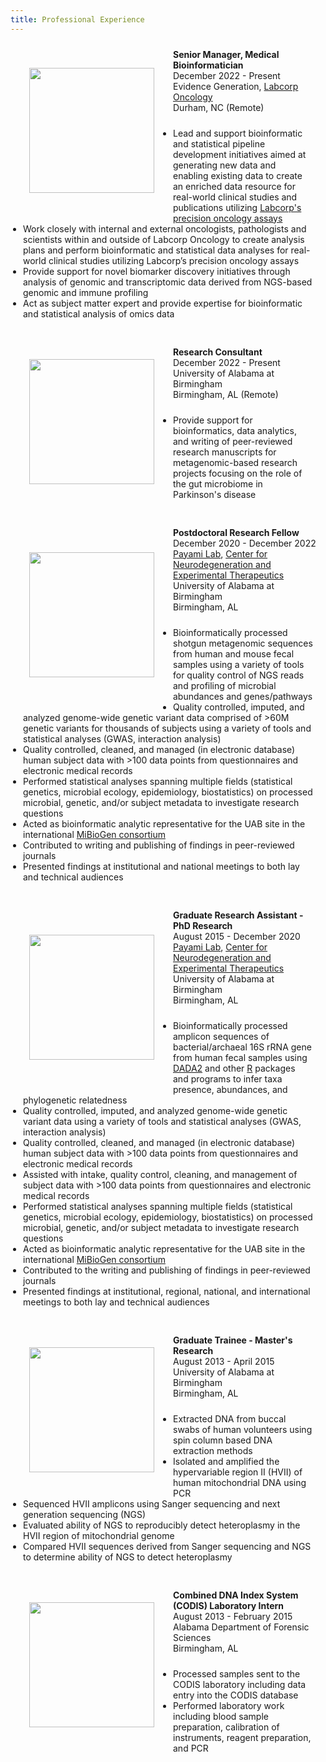 ```yaml
---
title: Professional Experience
---
```


```{=html}
<head>
    <meta charset="UTF-8">
    <meta name="viewport" content="width=device-width, initial-scale=1.0">
    <style>
        ul {
            list-style-type: none;
            padding: 10px;
        }
        img {
            padding: 30px;
            width: 200px;
            float: left;
        }
    </style>
</head>
<div>
    <p><a href="https://www.labcorp.com/">
        <img src="images/Labcorp_logo.png" style="margin: 10px 0px 10px 0px" />
    </a></p>
    <ul>
        <li><b>Senior Manager, Medical Bioinformatician</b></li>
        <li>December 2022 - Present</li>
        <li>
            Evidence Generation, <a href="https://oncology.labcorp.com/">Labcorp Oncology</a>
        </li>
        <li>Durham, NC (Remote)</li>
        <ul style="list-style-type: disc">
            <li>Lead and support bioinformatic and statistical pipeline development initiatives aimed at generating new data and enabling existing data to create an enriched data resource for real-world clinical studies and publications utilizing 
                <a href="https://oncology.labcorp.com/cancer-care-team/test-menu">Labcorp's precision oncology assays</a>
            </li>
            <li>Work closely with internal and external oncologists, pathologists and scientists within and outside of Labcorp Oncology to create analysis plans and perform bioinformatic and statistical data analyses for real-world clinical studies utilizing Labcorp’s precision oncology assays</li>
            <li>Provide support for novel biomarker discovery initiatives through analysis of genomic and transcriptomic data derived from NGS-based genomic and immune profiling</li>
            <li>Act as subject matter expert and provide expertise for bioinformatic and statistical analysis of omics data</li>
        </ul>
    </ul>
</div>

<div>
    <p><a href="https://www.uab.edu/home/">
        <img src="images/uab_logo.png" style="margin: 0px 0px 10px 0px">
    </a></p>
    <ul>
        <li><b>Research Consultant</b></li>
        <li>December 2022 - Present</li>
        <li>University of Alabama at Birmingham</li>
        <li>Birmingham, AL (Remote)</li>
        <ul style="list-style-type: disc">
            <li>Provide support for bioinformatics, data analytics, and writing of peer-reviewed research manuscripts for metagenomic-based research projects focusing on the role of the gut microbiome in Parkinson's disease</li>
        </ul>
    </ul>
    <p><a href="https://www.uab.edu/home/">
        <img src="images/uab_logo.png" style="margin: 20px 0px 10px 0px">
    </a></p>
    <ul>
        <li><b>Postdoctoral Research Fellow</b></li>
        <li>December 2020 - December 2022</li>
        <li>
            <a href="https://sites.uab.edu/payamilab/">Payami Lab</a>, 
            <a href="https://www.uab.edu/medicine/cnet/">Center for Neurodegeneration and Experimental Therapeutics</a>
        </li>
        <li>University of Alabama at Birmingham</li>
        <li>Birmingham, AL</li>
        <ul style="list-style-type: disc">
            <li>Bioinformatically processed shotgun metagenomic sequences from human and mouse fecal samples using a variety of tools for quality control of NGS reads and profiling of microbial abundances and genes/pathways</li>
            <li>Quality controlled, imputed, and analyzed genome-wide genetic variant data comprised of >60M genetic variants for thousands of subjects using a variety of tools and statistical analyses (GWAS, interaction analysis)
            <li>Quality controlled, cleaned, and managed (in electronic database) human subject data with >100 data points from questionnaires and electronic medical records</li>
            <li>Performed statistical analyses spanning multiple fields (statistical genetics, microbial ecology, epidemiology, biostatistics) on processed microbial, genetic, and/or subject metadata to investigate research questions</li>
            <li>Acted as bioinformatic analytic representative for the UAB site in the international 
                <a href="https://www.nature.com/articles/s41588-020-00763-1">MiBioGen consortium</a>
            </li>
            <li>Contributed to writing and publishing of findings in peer-reviewed journals</li>
            <li>Presented findings at institutional and national meetings to both lay and technical audiences</li>
        </ul>
    </ul>
    <p><a href="https://www.uab.edu/home/">
        <img src="images/uab_logo.png" style="margin: 20px 0px 10px 0px">
    </a></p>
    <ul>
        <li><b>Graduate Research Assistant - PhD Research</b></li>
        <li>August 2015 - December 2020</li>
        <li>
            <a href="https://sites.uab.edu/payamilab/">Payami Lab</a>, 
            <a href="https://www.uab.edu/medicine/cnet/">Center for Neurodegeneration and Experimental Therapeutics</a>
        </li>
        <li>University of Alabama at Birmingham</li>
        <li>Birmingham, AL</li>
        <ul style="list-style-type: disc">
            <li>Bioinformatically processed amplicon sequences of bacterial/archaeal 16S rRNA gene from human fecal samples using 
                <a href="https://benjjneb.github.io/dada2/">DADA2</a> 
            and other 
                <a href="https://www.r-project.org/">R</a> 
            packages and programs to infer taxa presence, abundances, and phylogenetic relatedness</li>
            <li>Quality controlled, imputed, and analyzed genome-wide genetic variant data using a variety of tools and statistical analyses (GWAS, interaction analysis)</li>
            <li>Quality controlled, cleaned, and managed (in electronic database) human subject data with >100 data points from questionnaires and electronic medical records</li>
            <li>Assisted with intake, quality control, cleaning, and management of subject data with >100 data points from questionnaires and electronic medical records</li>
            <li>Performed statistical analyses spanning multiple fields (statistical genetics, microbial ecology, epidemiology, biostatistics) on processed microbial, genetic, and/or subject metadata to investigate research questions</li>
            <li>Acted as bioinformatic analytic representative for the UAB site in the international 
                <a href="https://www.nature.com/articles/s41588-020-00763-1">MiBioGen consortium</a>
            </li>
            <li>Contributed to the writing and publishing of findings in peer-reviewed journals</li>
            <li>Presented findings at institutional, regional, national, and international meetings to both lay and technical audiences</li>
        </ul>
    </ul>
    <p><a href="https://www.uab.edu/home/">
        <img src="images/uab_logo.png" style="margin: 0px 0px 10px 0px">
    </a></p>
    <ul>
        <li><b>Graduate Trainee - Master's Research</b></li>
        <li>August 2013 - April 2015</li>
        <li>University of Alabama at Birmingham</li>
        <li>Birmingham, AL</li>
        <ul style="list-style-type: disc">
            <li>Extracted DNA from buccal swabs of human volunteers using spin column based DNA extraction methods</li>
            <li>Isolated and amplified the hypervariable region II (HVII) of human mitochondrial DNA using PCR</li>
            <li>Sequenced HVII amplicons using Sanger sequencing and next generation sequencing (NGS)</li>
            <li>Evaluated ability of NGS to reproducibly detect heteroplasmy in the HVII region of mitochondrial genome</li>
            <li>Compared HVII sequences derived from Sanger sequencing and NGS to determine ability of NGS to detect heteroplasmy</li>
        </ul>
    </ul>
    <p><a href="https://adfs.alabama.gov/Default">
        <img src="images/adfs_logo.png" style="margin: 0px 0px 10px 0px" />
    </a></p>
    <ul>
        <li><b>Combined DNA Index System (CODIS) Laboratory Intern</b></li>
        <li>August 2013 - February 2015</li>
        <li>Alabama Department of Forensic Sciences</li>
        <li>Birmingham, AL</li>
        <ul style="list-style-type: disc">
            <li>Processed samples sent to the CODIS laboratory including data entry into the CODIS database</li>
            <li>Performed laboratory work including blood sample preparation, calibration of instruments, reagent preparation, and PCR</li>
        </ul>
    </ul>
</div>
```
